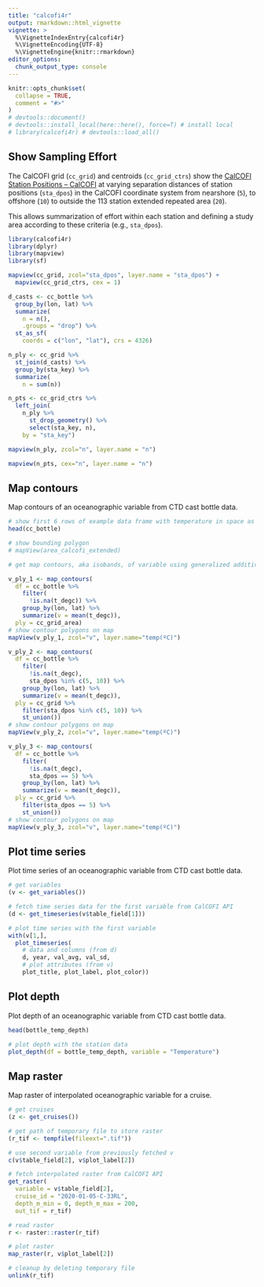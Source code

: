 ```yaml
---
title: "calcofi4r"
output: rmarkdown::html_vignette
vignette: >
  %\VignetteIndexEntry{calcofi4r}
  %\VignetteEncoding{UTF-8}
  %\VignetteEngine{knitr::rmarkdown}
editor_options: 
  chunk_output_type: console
---
```


```r
knitr::opts_chunk$set(
  collapse = TRUE,
  comment = "#>"
)
# devtools::document()
# devtools::install_local(here::here(), force=T) # install local
# library(calcofi4r) # devtools::load_all()
```

## Show Sampling Effort

The CalCOFI grid (`cc_grid`) and centroids (`cc_grid_ctrs`) show the  [CalCOFI Station Positions – CalCOFI](https://calcofi.org/sampling-info/station-positions/) at varying separation distances of station positions (`sta_dpos`) in the CalCOFI coordinate system from nearshore (`5`), to offshore (`10`) to outside the 113 station extended repeated area (`20`).

This allows summarization of effort within each station and defining a study area according to these criteria (e.g., `sta_dpos`).

```r
library(calcofi4r)
library(dplyr)
library(mapview)
library(sf)

mapview(cc_grid, zcol="sta_dpos", layer.name = "sta_dpos") +
  mapview(cc_grid_ctrs, cex = 1)
```

```r
d_casts <- cc_bottle %>% 
  group_by(lon, lat) %>% 
  summarize(
    n = n(),
    .groups = "drop") %>% 
  st_as_sf(
    coords = c("lon", "lat"), crs = 4326)

n_ply <- cc_grid %>% 
  st_join(d_casts) %>% 
  group_by(sta_key) %>% 
  summarize(
    n = sum(n))

n_pts <- cc_grid_ctrs %>% 
  left_join(
    n_ply %>% 
      st_drop_geometry() %>% 
      select(sta_key, n),
    by = "sta_key")

mapview(n_ply, zcol="n", layer.name = "n")
```

```r
mapview(n_pts, cex="n", layer.name = "n")
```


## Map contours

Map contours of an oceanographic variable from CTD cast bottle data.

```r
# show first 6 rows of example data frame with temperature in space as variable
head(cc_bottle)

# show bounding polygon
# mapView(area_calcofi_extended)

# get map contours, aka isobands, of variable using generalized additive model (GAM)

v_ply_1 <- map_contours(
  df = cc_bottle %>%
    filter(
      !is.na(t_degc)) %>% 
    group_by(lon, lat) %>% 
    summarize(v = mean(t_degc)), 
  ply = cc_grid_area)
# show contour polygons on map 
mapView(v_ply_1, zcol="v", layer.name="temp(ºC)")

v_ply_2 <- map_contours(
  df = cc_bottle %>%
    filter(
      !is.na(t_degc),
      sta_dpos %in% c(5, 10)) %>% 
    group_by(lon, lat) %>% 
    summarize(v = mean(t_degc)),
  ply = cc_grid %>% 
    filter(sta_dpos %in% c(5, 10)) %>% 
    st_union())
# show contour polygons on map 
mapView(v_ply_2, zcol="v", layer.name="temp(ºC)")

v_ply_3 <- map_contours(
  df = cc_bottle %>%
    filter(
      !is.na(t_degc),
      sta_dpos == 5) %>% 
    group_by(lon, lat) %>% 
    summarize(v = mean(t_degc)),
  ply = cc_grid %>% 
    filter(sta_dpos == 5) %>% 
    st_union())
# show contour polygons on map 
mapView(v_ply_3, zcol="v", layer.name="temp(ºC)")
```

## Plot time series

Plot time series of an oceanographic variable from CTD cast bottle data.

```r
# get variables
(v <- get_variables())

# fetch time series data for the first variable from CalCOFI API
(d <- get_timeseries(v$table_field[1]))

# plot time series with the first variable
with(v[1,],
  plot_timeseries(
    # data and columns (from d)
    d, year, val_avg, val_sd,
    # plot attributes (from v)
    plot_title, plot_label, plot_color))
```

## Plot depth

Plot depth of an oceanographic variable from CTD cast bottle data.

```r
head(bottle_temp_depth)

# plot depth with the station data
plot_depth(df = bottle_temp_depth, variable = "Temperature")
```


## Map raster

Map raster of interpolated oceanographic variable for a cruise.

```r
# get cruises
(z <- get_cruises())

# get path of temporary file to store raster
(r_tif <- tempfile(fileext=".tif"))

# use second variable from previously fetched v
c(v$table_field[2], v$plot_label[2])

# fetch interpolated raster from CalCOFI API
get_raster(
  variable = v$table_field[2],
  cruise_id = "2020-01-05-C-33RL",
  depth_m_min = 0, depth_m_max = 200,
  out_tif = r_tif)

# read raster
r <- raster::raster(r_tif)

# plot raster
map_raster(r, v$plot_label[2])
```

```r
# cleanup by deleting temporary file
unlink(r_tif)
```

